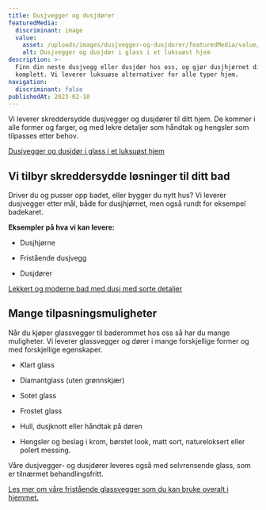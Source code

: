 ```yaml
---
title: Dusjvegger og dusjdører
featuredMedia:
  discriminant: image
  value:
    asset: /uploads/images/dusjvegger-og-dusjdorer/featuredMedia/value/asset.jpg
    alt: Dusjvegger og dusjdør i glass i et luksuøst hjem
description: >-
  Finn din neste dusjvegg eller dusjdør hos oss, og gjør dusjhjørnet ditt
  komplett. Vi leverer luksuøse alternativer for alle typer hjem.
navigation:
  discriminant: false
publishedAt: 2023-02-10
---
```

Vi leverer skreddersydde dusjvegger og dusjdører til ditt hjem. De kommer i alle former og farger, og med lekre detaljer som håndtak og hengsler som tilpasses etter behov.

[Dusjvegger og dusjdør i glass i et luksuøst hjem](https://cdn.sanity.io/images/csbn9wp4/transformed-data/39898a97c1d74a4e463a0d43e09a69c8e6b6ee30-1600x1032.jpg)

## Vi tilbyr skreddersydde løsninger til ditt bad

Driver du og pusser opp badet, eller bygger du nytt hus? Vi leverer dusjvegger etter mål, både for dusjhjørnet, men også rundt for eksempel badekaret.

**Eksempler på hva vi kan levere:**

* Dusjhjørne

* Fristående dusjvegg

* Dusjdører

[Lekkert og moderne bad med dusj med sorte detaljer](https://cdn.sanity.io/images/csbn9wp4/transformed-data/ad2640dd340a7e1bb1d27e05fa941b44ca5ffe1c-4000x2668.jpg)

## Mange tilpasningsmuligheter

Når du kjøper glassvegger til baderommet hos oss så har du mange muligheter. Vi leverer glassvegger og dører i mange forskjellige former og med forskjellige egenskaper.

* Klart glass

* Diamantglass (uten grønnskjær)

* Sotet glass

* Frostet glass

* Hull, dusjknott eller håndtak på døren

* Hengsler og beslag i krom, børstet look, matt sort, natureloksert eller polert messing.

Våre dusjvegger- og dusjdører leveres også med selvrensende glass, som er tilnærmet behandlingsfritt.

[Les mer om våre fristående glassvegger som du kan bruke overalt i hjemmet.](/10-mater-a-bruke-smijern-i-ditt-hjem)

